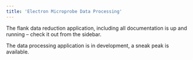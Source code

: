 ```yaml
---
title: 'Electron Microprobe Data Processing'
---
```


The flank data reduction application, including all documentation is up and running – check it out from the sidebar.

The data processing application is in development, a sneak peak is available.